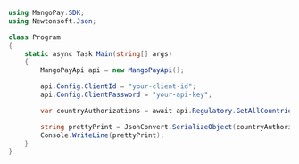 ```csharp .NET 
using MangoPay.SDK;
using Newtonsoft.Json;

class Program
{
    static async Task Main(string[] args)
    {
        MangoPayApi api = new MangoPayApi();

        api.Config.ClientId = "your-client-id";
        api.Config.ClientPassword = "your-api-key";

        var countryAuthorizations = await api.Regulatory.GetAllCountriesAuthorizations();

        string prettyPrint = JsonConvert.SerializeObject(countryAuthorizations, Formatting.Indented);
        Console.WriteLine(prettyPrint);
    }
}
```